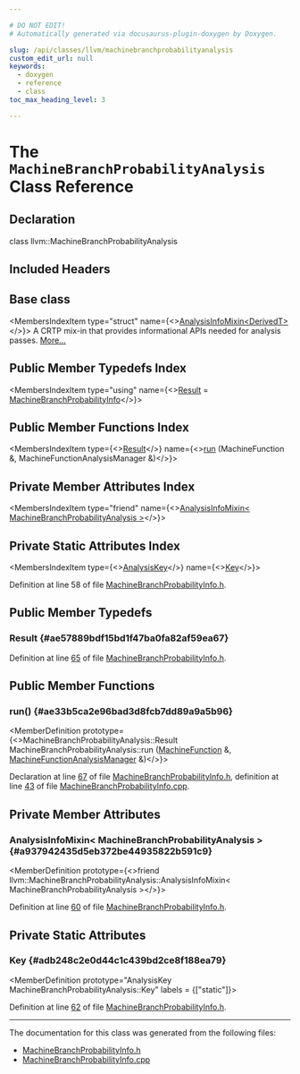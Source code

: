 ```yaml
---

# DO NOT EDIT!
# Automatically generated via docusaurus-plugin-doxygen by Doxygen.

slug: /api/classes/llvm/machinebranchprobabilityanalysis
custom_edit_url: null
keywords:
  - doxygen
  - reference
  - class
toc_max_heading_level: 3

---
```





# The `MachineBranchProbabilityAnalysis` Class Reference

<DoxygenPage pluginConfig={pluginConfig}>



## Declaration

<CodeBlock>class llvm::MachineBranchProbabilityAnalysis</CodeBlock>

## Included Headers

<IncludesList>
<IncludesListItem
  filePath="llvm/CodeGen/MachineBranchProbabilityInfo.h"
  permalink="/docs/api/files/include/include/llvm/include/llvm/codegen/machinebranchprobabilityinfo-h"
  isLocal="true" />
</IncludesList>

## Base class

<MembersIndex>

<MembersIndexItem
  type="struct"
  name={<><a href="/docs/api/structs/llvm/analysisinfomixin">AnalysisInfoMixin&lt;DerivedT&gt;</a></>}>
A CRTP mix-in that provides informational APIs needed for analysis passes. <a href="/docs/api/structs/llvm/analysisinfomixin/#details">More...</a>
</MembersIndexItem>

</MembersIndex>

## Public Member Typedefs Index

<MembersIndex>

<MembersIndexItem
  type="using"
  name={<><a href="#ae57889bdf15bd1f47ba0fa82af59ea67">Result</a> = <a href="/docs/api/classes/llvm/machinebranchprobabilityinfo">MachineBranchProbabilityInfo</a></>}>
</MembersIndexItem>

</MembersIndex>

## Public Member Functions Index

<MembersIndex>

<MembersIndexItem
  type={<><a href="#ae57889bdf15bd1f47ba0fa82af59ea67">Result</a></>}
  name={<><a href="#ae33b5ca2e96bad3d8fcb7dd89a9a5b96">run</a> (MachineFunction &amp;, MachineFunctionAnalysisManager &amp;)</>}>
</MembersIndexItem>

</MembersIndex>

## Private Member Attributes Index

<MembersIndex>

<MembersIndexItem
  type="friend"
  name={<><a href="#a937942435d5eb372be44935822b591c9">AnalysisInfoMixin&lt; MachineBranchProbabilityAnalysis &gt;</a></>}>
</MembersIndexItem>

</MembersIndex>

## Private Static Attributes Index

<MembersIndex>

<MembersIndexItem
  type={<><a href="/docs/api/structs/llvm/analysiskey">AnalysisKey</a></>}
  name={<><a href="#adb248c2e0d44c1c439bd2ce8f188ea79">Key</a></>}>
</MembersIndexItem>

</MembersIndex>


Definition at line 58 of file <a href="/docs/api/files/include/include/llvm/include/llvm/codegen/machinebranchprobabilityinfo-h">MachineBranchProbabilityInfo.h</a>.

<SectionDefinition>

## Public Member Typedefs

### Result {#ae57889bdf15bd1f47ba0fa82af59ea67}

<MemberDefinition
  prototype="using llvm::MachineBranchProbabilityAnalysis::Result =  MachineBranchProbabilityInfo">

Definition at line <a href="/docs/api/files/include/include/llvm/include/llvm/codegen/machinebranchprobabilityinfo-h/#l00065">65</a> of file <a href="/docs/api/files/include/include/llvm/include/llvm/codegen/machinebranchprobabilityinfo-h">MachineBranchProbabilityInfo.h</a>.
</MemberDefinition>

</SectionDefinition>

<SectionDefinition>

## Public Member Functions

### run() {#ae33b5ca2e96bad3d8fcb7dd89a9a5b96}

<MemberDefinition
  prototype={<>MachineBranchProbabilityAnalysis::Result MachineBranchProbabilityAnalysis::run (<a href="/docs/api/classes/llvm/machinefunction">MachineFunction</a> &amp;, <a href="/docs/api/namespaces/llvm/#a064825a8817522ca733ac413a7122d36">MachineFunctionAnalysisManager</a> &amp;)</>}>

Declaration at line <a href="/docs/api/files/include/include/llvm/include/llvm/codegen/machinebranchprobabilityinfo-h/#l00067">67</a> of file <a href="/docs/api/files/include/include/llvm/include/llvm/codegen/machinebranchprobabilityinfo-h">MachineBranchProbabilityInfo.h</a>, definition at line <a href="/docs/api/files/lib/lib/codegen/machinebranchprobabilityinfo-cpp/#l00043">43</a> of file <a href="/docs/api/files/lib/lib/codegen/machinebranchprobabilityinfo-cpp">MachineBranchProbabilityInfo.cpp</a>.
</MemberDefinition>

</SectionDefinition>

<SectionDefinition>

## Private Member Attributes

### AnalysisInfoMixin&lt; MachineBranchProbabilityAnalysis &gt; {#a937942435d5eb372be44935822b591c9}

<MemberDefinition
  prototype={<>friend llvm::MachineBranchProbabilityAnalysis::AnalysisInfoMixin&lt; MachineBranchProbabilityAnalysis &gt;</>}>

Definition at line <a href="/docs/api/files/include/include/llvm/include/llvm/codegen/machinebranchprobabilityinfo-h/#l00060">60</a> of file <a href="/docs/api/files/include/include/llvm/include/llvm/codegen/machinebranchprobabilityinfo-h">MachineBranchProbabilityInfo.h</a>.
</MemberDefinition>

</SectionDefinition>

<SectionDefinition>

## Private Static Attributes

### Key {#adb248c2e0d44c1c439bd2ce8f188ea79}

<MemberDefinition
  prototype="AnalysisKey MachineBranchProbabilityAnalysis::Key"
  labels = {["static"]}>

Definition at line <a href="/docs/api/files/include/include/llvm/include/llvm/codegen/machinebranchprobabilityinfo-h/#l00062">62</a> of file <a href="/docs/api/files/include/include/llvm/include/llvm/codegen/machinebranchprobabilityinfo-h">MachineBranchProbabilityInfo.h</a>.
</MemberDefinition>

</SectionDefinition>

<hr/>

The documentation for this class was generated from the following files:

<ul>
<li><a href="/docs/api/files/include/include/llvm/include/llvm/codegen/machinebranchprobabilityinfo-h">MachineBranchProbabilityInfo.h</a></li>
<li><a href="/docs/api/files/lib/lib/codegen/machinebranchprobabilityinfo-cpp">MachineBranchProbabilityInfo.cpp</a></li>
</ul>

</DoxygenPage>
